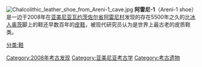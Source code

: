 [[File:Chalcolithic_leather_shoe_from_Areni-1_cave.jpg|thumb]]
'''阿雷尼-1'''（Areni-1 shoe）是一边于2008年在[[亚美尼亚|亚美尼亚]][[瓦约茨佐尔省|瓦约茨佐尔省]][[阿雷尼村|阿雷尼村]]发现的存在5500年之久的比[[冰人奥茨|冰人奥茨]]脚上的鞋还早数百年的[[皮鞋|皮鞋]]，被现代研究员认为是世界上最古老的皮质鞋类。

{{wikinews|阿雷尼-1}}
{{DEFAULTSORT:Areni}}
[[分类:鞋|分类:鞋]]
[[Category:2008年考古发现|Category:2008年考古发现]]
[[Category:亚美尼亚考古学|Category:亚美尼亚考古学]]
[[Category:考古遗物|Category:考古遗物]]